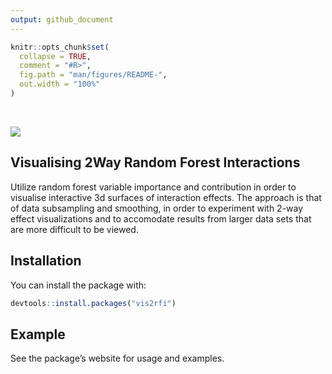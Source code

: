 ```yaml
---
output: github_document
---
```


<!-- README.md is generated from README.Rmd. Please edit that file -->

```r
knitr::opts_chunk$set(
  collapse = TRUE,
  comment = "#R>",
  fig.path = "man/figures/README-",
  out.width = "100%"
)
```
  
\  
  
<img src="man/figures/logo_vis2rfi_last.png" style="border-style: none;"/>

## Visualising 2Way Random Forest Interactions

Utilize random forest variable importance and contribution in order to visualise interactive 3d surfaces of interaction effects. The approach is that of data subsampling and smoothing, in order to experiment with 2-way effect visualizations and to accomodate results from larger data sets that are more difficult to be viewed.  

## Installation

You can install the package with:

``` r
devtools::install.packages("vis2rfi")
```

## Example

See the package's website for usage and examples. 
